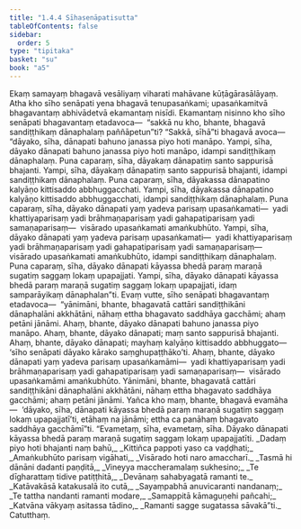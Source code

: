 ```yaml
---
title: "1.4.4 Sīhasenāpatisutta"
tableOfContents: false
sidebar:
  order: 5
type: "tipitaka"
basket: "su"
book: "a5"
---
```



<DynamicBreadcrumb />

<Division number="34" book="a5">

<Paragraph number="172" book="a5">
Ekaṃ samayaṃ bhagavā vesāliyaṃ viharati mahāvane kūṭāgārasālāyaṃ. Atha kho sīho senāpati yena bhagavā tenupasaṅkami; upasaṅkamitvā bhagavantaṃ abhivādetvā ekamantaṃ nisīdi. Ekamantaṃ nisinno kho sīho senāpati bhagavantaṃ etadavoca—  “sakkā nu kho, bhante, bhagavā sandiṭṭhikaṃ dānaphalaṃ paññāpetun”ti?
</Paragraph>

<Paragraph number="173" book="a5">
“Sakkā, sīhā”ti bhagavā avoca—  “dāyako, sīha, dānapati bahuno janassa piyo hoti manāpo. Yampi, sīha, dāyako dānapati bahuno janassa piyo hoti manāpo, idampi sandiṭṭhikaṃ dānaphalaṃ.
</Paragraph>

<Paragraph number="174" book="a5">
Puna caparaṃ, sīha, dāyakaṃ dānapatiṃ santo sappurisā bhajanti. Yampi, sīha, dāyakaṃ dānapatiṃ santo sappurisā bhajanti, idampi sandiṭṭhikaṃ dānaphalaṃ.
</Paragraph>

<Paragraph number="175" book="a5">
Puna caparaṃ, sīha, dāyakassa dānapatino kalyāṇo kittisaddo abbhuggacchati. Yampi, sīha, dāyakassa dānapatino kalyāṇo kittisaddo abbhuggacchati, idampi sandiṭṭhikaṃ dānaphalaṃ.
</Paragraph>

<Paragraph number="176" book="a5">
Puna caparaṃ, sīha, dāyako dānapati yaṃ yadeva parisaṃ upasaṅkamati—  yadi khattiyaparisaṃ yadi brāhmaṇaparisaṃ yadi gahapatiparisaṃ yadi samaṇaparisaṃ—  visārado upasaṅkamati amaṅkubhūto. Yampi, sīha, dāyako dānapati yaṃ yadeva parisaṃ upasaṅkamati—  yadi khattiyaparisaṃ yadi brāhmaṇaparisaṃ yadi gahapatiparisaṃ yadi samaṇaparisaṃ—  visārado upasaṅkamati amaṅkubhūto, idampi sandiṭṭhikaṃ dānaphalaṃ.
</Paragraph>

<Paragraph number="177" book="a5">
Puna caparaṃ, sīha, dāyako dānapati kāyassa bhedā paraṃ maraṇā sugatiṃ saggaṃ lokaṃ upapajjati. Yampi, sīha, dāyako dānapati kāyassa bhedā paraṃ maraṇā sugatiṃ saggaṃ lokaṃ upapajjati, idaṃ samparāyikaṃ dānaphalan”ti.
</Paragraph>

<Paragraph number="178" book="a5">
Evaṃ vutte, sīho senāpati bhagavantaṃ etadavoca—  “yānimāni, bhante, bhagavatā cattāri sandiṭṭhikāni dānaphalāni akkhātāni, nāhaṃ ettha bhagavato saddhāya gacchāmi; ahaṃ petāni jānāmi. Ahaṃ, bhante, dāyako dānapati bahuno janassa piyo manāpo. Ahaṃ, bhante, dāyako dānapati; maṃ santo sappurisā bhajanti. Ahaṃ, bhante, dāyako dānapati; mayhaṃ kalyāṇo kittisaddo abbhuggato—  ‘sīho senāpati dāyako kārako saṃghupaṭṭhāko’ti. Ahaṃ, bhante, dāyako dānapati yaṃ yadeva parisaṃ upasaṅkamāmi—  yadi khattiyaparisaṃ yadi brāhmaṇaparisaṃ yadi gahapatiparisaṃ yadi samaṇaparisaṃ—  visārado upasaṅkamāmi amaṅkubhūto. Yānimāni, bhante, bhagavatā cattāri sandiṭṭhikāni dānaphalāni akkhātāni, nāhaṃ ettha bhagavato saddhāya gacchāmi; ahaṃ petāni jānāmi. Yañca kho maṃ, bhante, bhagavā evamāha—  ‘dāyako, sīha, dānapati kāyassa bhedā paraṃ maraṇā sugatiṃ saggaṃ lokaṃ upapajjatī’ti, etāhaṃ na jānāmi; ettha ca panāhaṃ bhagavato saddhāya gacchāmī”ti. “Evametaṃ, sīha, evametaṃ, sīha. Dāyako dānapati kāyassa bhedā paraṃ maraṇā sugatiṃ saggaṃ lokaṃ upapajjatīti.
</Paragraph>

<Paragraph number="179" type="verses" book="a5">
_Dadaṃ piyo hoti bhajanti naṃ bahū,_  
_Kittiñca pappoti yaso ca vaḍḍhati;_  
_Amaṅkubhūto parisaṃ vigāhati,_  
_Visārado hoti naro amaccharī._  

</Paragraph>

<Paragraph number="180" type="verses" book="a5">
_Tasmā hi dānāni dadanti paṇḍitā,_  
_Vineyya maccheramalaṃ sukhesino;_  
_Te dīgharattaṃ tidive patiṭṭhitā,_  
_Devānaṃ sahabyagatā ramanti te._  

</Paragraph>

<Paragraph number="181" type="verses" book="a5">
_Katāvakāsā katakusalā ito cutā,_  
_Sayaṃpabhā anuvicaranti nandanaṃ;_  
_Te tattha nandanti ramanti modare,_  
_Samappitā kāmaguṇehi pañcahi;_  
_Katvāna vākyaṃ asitassa tādino,_  
_Ramanti sagge sugatassa sāvakā”ti._  


</Paragraph>
</Division>

<Paragraph number="182" type="center" book="a5">
Catutthaṃ.
</Paragraph>